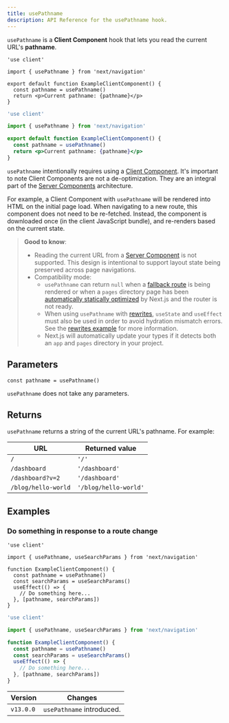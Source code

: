```yaml
---
title: usePathname
description: API Reference for the usePathname hook.
---
```


`usePathname` is a **Client Component** hook that lets you read the current URL's **pathname**.

```tsx filename="app/example-client-component.tsx" switcher
'use client'

import { usePathname } from 'next/navigation'

export default function ExampleClientComponent() {
  const pathname = usePathname()
  return <p>Current pathname: {pathname}</p>
}
```

```jsx filename="app/example-client-component.js" switcher
'use client'

import { usePathname } from 'next/navigation'

export default function ExampleClientComponent() {
  const pathname = usePathname()
  return <p>Current pathname: {pathname}</p>
}
```

`usePathname` intentionally requires using a [Client Component](/docs/app/building-your-application/rendering/client-components). It's important to note Client Components are not a de-optimization. They are an integral part of the [Server Components](/docs/app/building-your-application/rendering/server-components) architecture.

For example, a Client Component with `usePathname` will be rendered into HTML on the initial page load. When navigating to a new route, this component does not need to be re-fetched. Instead, the component is downloaded once (in the client JavaScript bundle), and re-renders based on the current state.

> **Good to know**:
>
> - Reading the current URL from a [Server Component](/docs/app/building-your-application/rendering/server-components) is not supported. This design is intentional to support layout state being preserved across page navigations.
> - Compatibility mode:
>   - `usePathname` can return `null` when a [fallback route](/docs/pages/api-reference/functions/get-static-paths#fallback-true) is being rendered or when a `pages` directory page has been [automatically statically optimized](/docs/pages/building-your-application/rendering/automatic-static-optimization) by Next.js and the router is not ready.
>   - When using `usePathname` with [rewrites](/docs/app/api-reference/next-config-js/rewrites), `useState` and `useEffect` must also be used in order to avoid hydration mismatch errors. See the [rewrites example](https://github.com/vercel/next.js/tree/canary/examples/rewrites) for more information.
>   - Next.js will automatically update your types if it detects both an `app` and `pages` directory in your project.

## Parameters

```tsx
const pathname = usePathname()
```

`usePathname` does not take any parameters.

## Returns

`usePathname` returns a string of the current URL's pathname. For example:

| URL                 | Returned value        |
| ------------------- | --------------------- |
| `/`                 | `'/'`                 |
| `/dashboard`        | `'/dashboard'`        |
| `/dashboard?v=2`    | `'/dashboard'`        |
| `/blog/hello-world` | `'/blog/hello-world'` |

## Examples

### Do something in response to a route change

```tsx filename="app/example-client-component.tsx" switcher
'use client'

import { usePathname, useSearchParams } from 'next/navigation'

function ExampleClientComponent() {
  const pathname = usePathname()
  const searchParams = useSearchParams()
  useEffect(() => {
    // Do something here...
  }, [pathname, searchParams])
}
```

```jsx filename="app/example-client-component.js" switcher
'use client'

import { usePathname, useSearchParams } from 'next/navigation'

function ExampleClientComponent() {
  const pathname = usePathname()
  const searchParams = useSearchParams()
  useEffect(() => {
    // Do something here...
  }, [pathname, searchParams])
}
```

| Version   | Changes                   |
| --------- | ------------------------- |
| `v13.0.0` | `usePathname` introduced. |
